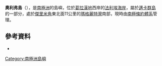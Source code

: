 {{coord|69|19|S|68|37|W|display=title}}

'''奧利弗島'''（{{lang-en|Oliver Island}}），是[[南極洲|南極洲]]的島嶼，位於[[葛拉漢地|葛拉漢地]]西岸的[[法利埃海岸|法利埃海岸]]，屬於[[邁卡群島|邁卡群島]]的一部分，處於[[傑里米角|傑里米角]]東北面11公里的[[瑪格麗特灣|瑪格麗特灣]]南部，現時由[[南極條約體系|南極條約體系]]管理。

==參考資料==
*{{usgs-gazetteer}}

{{DEFAULTSORT:Oliver Island}}
[[Category:南極洲島嶼|Category:南極洲島嶼]]


{{FallièresCoast-geo-stub}}